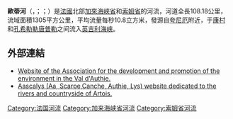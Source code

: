 {{noteTA
|G1=法国地名
|G2=单位
}}
{{Infobox river
| name                = 歐蒂河
| native_name         = Authie
| image               = Moulin de Maintenay - 2011-06-23.jpg
| image_size          = 
| image_caption       = 流經[[曼特奈|曼特奈]]的歐蒂河
| map                 = Bassin de l'Authie-fr.svg
| map_caption         = 歐蒂河流域图
| source1_location    = [[夸尼厄|夸尼厄]]
| source1_coordinates = {{coord|50|07|50|N|2|33|09|E}}
| source1_elevation   = 131米
| mouth_location      = [[康村|康村]]和[[孔希勒勒唐普勒|孔希勒勒唐普勒]]之间
| mouth_coordinates   = {{coord|50|22|04|N|1|36|44|E}}
| mouth_elevation     = 0米
| progression         = 
| subdivision_type1   = [[世界政區索引|国家]]
| subdivision_name1   = {{FR}}
| length              = {{convert|108.18|km|mi|abbr=on}}
| discharge1_avg      = {{convert|10.8|m3/s|cuft/s|abbr=on}}
| basin_size          = {{convert|1305|km2|mi2|abbr=on}}
}}
'''歐蒂河'''（{{lang-fr|Authie}}，{{IPA-fr|oti|-|Fr-Authie.ogg}}；{{lang-pcd|Eutie}}；{{lang-nl|Otie}}）是[[法國|法國]]北部[[加來海峽省|加來海峽省]]和[[索姆省|索姆省]]的河流，河道全長108.18公里，流域面積1305平方公里，平均流量每秒10.8立方米，發源自[[夸尼厄|夸尼厄]]附近，于[[康村|康村]]和[[孔希勒勒唐普勒|孔希勒勒唐普勒]]之间流入[[英吉利海峡|英吉利海峡]]。

==外部連結==
* [https://web.archive.org/web/20071009204428/http://cpie-authie.club.fr/index.htm Website of the Association for the development and promotion of the environment in the Val d'Authie.]
* [http://aascalys.free.fr/index.php Aascalys (Aa, Scarpe,Canche, Authie, Lys) website dedicated to the rivers and countryside of Artois.] {{Wayback|url=http://aascalys.free.fr/index.php |date=20110720215939 }}

{{Authority control}}
{{DEFAULTSORT:Authie}}
[[Category:法国河流|Category:法国河流]]
[[Category:加来海峡省河流|Category:加来海峡省河流]]
[[Category:索姆省河流|Category:索姆省河流]]
